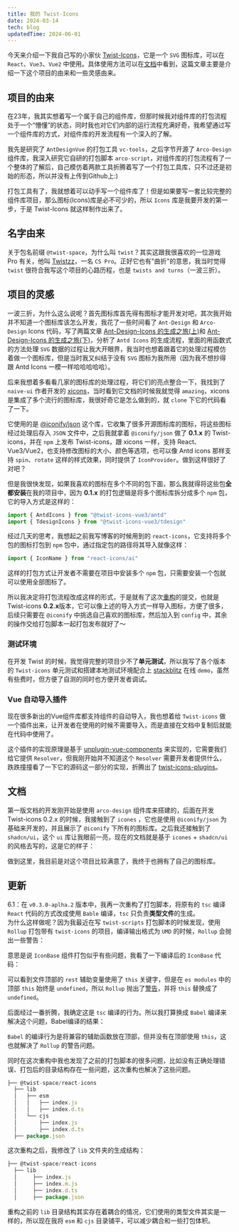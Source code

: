 ```yaml
---
title: 我的 Twist-Icons
date: 2024-03-14
tech: blog
updatedTime: 2024-06-01
---
```


今天来介绍一下我自己写的小家伙 [Twist-Icons](https://github.com/twist-space/twist-icons)，它是一个 `SVG` 图标库，可以在 `React`、`Vue3`、`Vue2` 中使用。具体使用方法可以在[文档](https://twist-icons-docs.vercel.app/)中看到，这篇文章主要是介绍一下这个项目的由来和一些灵感由来。

<ImagePreview src='/img/twist-icons.png' />

## 项目的由来

在23年，我其实想着写一个属于自己的组件库，但那时候我对组件库的打包流程处于一个“懵懂”的状态，同时我也对它们内部的运行流程充满好奇，我希望通过写一个组件库的方式，对组件库的开发流程有一个深入的了解。

我先是研究了 `AntDesignVue` 的打包工具 `vc-tools`，之后字节开源了 `Arco-Design` 组件库，我深入研究它自研的打包脚本 `arco-script`，对组件库的打包流程有了一个整体的了解后，自己模仿着两款工具折腾着写了一个打包工具库，只不过还是初始的形态，所以并没有上传到Github上:)

打包工具有了，我就想着可以动手写一个组件库了！但是如果要写一套比较完整的组件库项目，那么图标(Icons)库是必不可少的，所以 `Icons` 库是我要开发的第一步，于是 Twist-Icons 就这样制作出来了。

## 名字由来

关于包名前缀 `@twist-space`，为什么叫 `twist`？其实这跟我很喜欢的一位游戏 Pro 有关，他叫 [Twistzz](https://liquipedia.net/counterstrike/Twistzz)，一名 `CS Pro`。正好它也有"曲折"的意思，我当时觉得 `twist` 很符合我写这个项目的心路历程，也是 `twists and turns`（一波三折）。

## 项目的灵感

一波三折，为什么这么说呢？首先图标库首先得有图标才能开发对吧，其次我开始并不知道一个图标库该怎么开发，我花了一些时间看了 `Ant-Design` 和 `Arco-Design` Icons 代码，写了两篇文章 [Ant-Design-Icons 的生成之旅(上)](https://razzh.vercel.app/posts/ant-design-icons-part-one/)和 [Ant-Design-Icons 的生成之旅(下)](https://razzh.vercel.app/posts/ant-design-icons-part-two/)，分析了 `Antd Icons` 的生成流程，里面的用函数式的方法处理 `SVG` 数据的过程让我大开眼界，我当时也想着跟着它的处理过程模仿着做一个图标库，但是当时我又纠结于没有 `SVG` 图标为我所用（因为我不想抄得跟 Antd Icons 一模一样哈哈哈哈哈）。

后来我想着多看看几家的图标库的处理过程，将它们的亮点整合一下，我找到了 `naive-ui` 作者开发的 [xicons](https://github.com/07akioni/xicons)，当时看到它文档的时候我就觉得 `amazing`，xicons 是集成了多个流行的图标库，我很好奇它是怎么做到的，就 `clone` 下它的代码看了一下。  

它使用的是 [@iconify/json](https://www.npmjs.com/package/@iconify/json) 这个库，它收集了很多开源图标库的图标，将这些图标经过处理后存入 `JSON` 文件中，之后我就拿着 `@iconify/json` 做了 **0.1.x** 的 Twist-icons，并在 `npm` 上发布 Twist-icons，跟 xicons 一样，支持 React、Vue3/Vue2，也支持修改图标的大小、颜色等选项，也可以像 Antd icons 那样支持 `spin`、`rotate` 这样的样式效果，同时提供了 `IconProvider`。做到这样很好了对吧？  

但是我很快发现，如果我喜欢的图标在多个不同的包下面，那么我就得将这些包**全都安装**在我的项目中，因为 **0.1.x** 的打包逻辑是将多个图标库拆分成多个 `npm` 包，它的导入方式是这样的：

```js
import { AntdIcons } from "@twist-icons-vue3/antd"
import { TdesignIcons } from "@twist-icons-vue3/tdesign"
```

经过几天的思考，我想起之前我写博客的时候用到的 `react-icons`，它支持将多个包的图标打包到 `npm` 包中，通过指定包的路径将其导入就像这样：

```js
import { IconName } from "react-icons/ai"
```

这样的打包方式让开发者不需要在项目中安装多个 `npm` 包，只需要安装一个包就可以使用全部图标了。  

所以我决定将打包流程改成这样的形式，于是就有了这次[重构](https://github.com/twist-space/twist-icons/commit/2286957c37bdc273cb0401a1f20dafbbf4d59a21)的提交，也就是 Twist-icons **0.2.x**版本，它可以像上述的导入方式一样导入图标，方便了很多，后续只需要在 `@iconify` 中挑选自己喜欢的图标库，然后加入到 `config` 中，其余的操作交给打包脚本一起打包发布就好了～  

### 测试环境

在开发 Twist 的时候，我觉得完整的项目少不了**单元测试**，所以我写了各个版本的 `Twist-icons` 单元测试和搭建本地测试环境配合上 [stackblitz](https://stackblitz.com/) 在线 `demo`，虽然有些费时，但方便了自测的同时也方便开发者调试。

### Vue 自动导入插件

现在很多新出的Vue组件库都支持组件的自动导入，我也想着给 `Twist-icons` 做一个插件出来，让开发者在使用的时候不需要导入，而是直接在文档中复制后就能在代码中使用了。

这个插件的实现原理是基于 [unplugin-vue-components](https://www.npmjs.com/package/unplugin-vue-components) 来实现的，它需要我们给它提供 `Resolver`，但我刚开始并不知道这个 `Resolver` 需要开发者提供什么，跌跌撞撞看了一下它的源码这一部分的实现，折腾出了 [twist-icons-plugins](https://www.npmjs.com/package/@twist-space/twist-icons-plugins)。

## 文档

第一版文档的开发刚开始是使用 `arco-design` 组件库来搭建的，后面在开发 Twist-icons 0.2.x 的时候，我接触到了 `icones` ，它也是使用 `@iconify/json` 为基础来开发的，并且展示了 `@iconify` 下所有的图标库。之后我还接触到了 `shadcn/ui`，这个 `ui` 库让我眼前一亮，现在的文档就是基于 `icones` + `shadcn/ui` 的风格去写的，这是它的样子：

<ImagePreview src='/img/twist-icons-detail.png' />

做到这里，我目前是对这个项目比较满意了，我终于也拥有了自己的图标库。

## 更新
6.1：在 `v0.3.0-aplha.2` 版本中，我再一次重构了打包脚本，将原有的 `tsc` 编译 `React` 代码的方式改成使用 `Bable` 编译，`tsc` 只负责**类型文件**的生成。  
为什么这样做呢？因为我最近在写 `twist-scripts` 打包脚本的时候发现，使用 `Rollup` 打包带有 `twist-icons` 的项目，编译输出格式为 `UMD` 的时候，`Rollup` 会抛出一些警告：

<ImagePreview src='/img/twist-icons-build-warning.png' />

意思是说 `IconBase` 组件打包似乎有些问题，我看了一下编译后的 `IconBase` 代码：

<ImagePreview src='/img/icon-base.png' />

可以看到文件顶部的 `rest` 辅助变量使用了 `this` 关键字，但是在 `es modules` 中的顶部 `this` 始终是 `undefined`，所以 `Rollup` 抛出了[警告](https://rollupjs.org/troubleshooting/#error-this-is-undefined)，并将 `this` 替换成了 `undefined`。  

后面经过一番折腾，我确定这是 `tsc` 编译的行为。所以我打算换成 `Babel` 编译来解决这个问题，Babel编译的结果：

<ImagePreview src='/img/babel-icon-base.png' />

`Babel` 的编译行为是将兼容的辅助函数放在顶部，但并没有在顶部使用 `this`，这也就解决了 `Rollup` 的警告问题。  

同时在这次重构中我也发现了之前的打包脚本的很多问题，比如没有正确处理错误、打包后的目录结构存在一些问题，这次重构也解决了这些问题。

``` js
├── @twist-space/react-icons
  ├── lib
  │   ├── esm
  │   │   ├── index.js
  │   │   ├── index.d.ts
  │   └── cjs
  │       ├── index.js
  │       ├── index.d.ts
  ├── package.json
```
这次重构之后，我修改了 `lib` 文件夹的生成结构：
  
``` js
├── @twist-space/react-icons
  ├── lib
  │     ├── index.js
  │     ├── index.m.js
  │     ├── index.d.ts
  │     ├── package.json
```

重构之前的 `lib` 目录结构其实存在着耦合的情况，它们使用的类型文件其实是一样的，所以现在我将 `esm` 和 `cjs` 目录铺平，可以减少耦合和一些打包体积。
